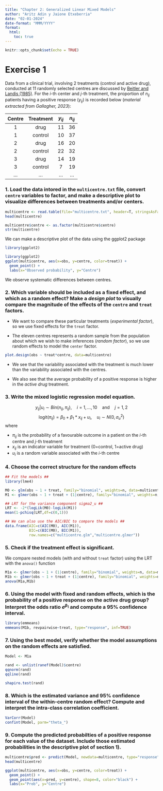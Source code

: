 ```yaml
---
title: "Chapter 2: Generalized Linear Mixed Models"
author: "Aritz Adin y Jaione Etxeberria"
date: "02-01-2024"
date-format: "MMM/YYYY"
format:
  html:
    toc: true
---
```


```r
knitr::opts_chunk$set(echo = TRUE)  
```

# Exercise 1

Data from a clinical trial, involving 2 treatments (control and active drug), conducted at 11 randomly selected centres are discussed by [Beitler and Landis (1985)](https://www.jstor.org/stable/2530970). For the $i$-th center and $j$-th treatment, the proportion of $n_{ij}$ patients having a positive response ($y_{ij}$) is recorded below (*material extracted from Gallagher, 2023*):

| **Centre** | **Treatment** | $y_{ij}$ | $n_{ij}$ |
|:----------:|:-------------:|:--------:|:--------:|
|     1      |     drug      |    11    |    36    |
|     1      |    control    |    10    |    37    |
|     2      |     drug      |    16    |    20    |
|     2      |    control    |    22    |    32    |
|     3      |     drug      |    14    |    19    |
|     3      |    control    |    7     |    19    |
|  $\ldots$  |   $\ldots$    | $\ldots$ | $\ldots$ |

### 1. Load the data intored in the `multicentre.txt` file, convert `centre` variables to factor, and make a descriptive plot to visualize differences between treatments and/or centers.

```r
multicentre <- read.table(file="multicentre.txt", header=T, stringsAsFactors=T)
head(multicentre)

multicentre$centre <- as.factor(multicentre$centre)
str(multicentre)
```

We can make a descriptive plot of the data using the ggplot2 package

```r
library(ggplot2)

library(ggplot2)
ggplot(multicentre, aes(x=obs, y=centre, color=treat)) +
  geom_point() +
  labs(x="Observed probability", y="Centre")
```

We observe systematic differences between centres.

### 2. Which variable should be included as a fixed effect, and which as a random effect? Make a *design plot* to visually compare the magnitude of the effects of the `centre` and `treat` factors.

-   We want to compare these particular treatments (*experimental factor*), so we use fixed effects for the `treat` factor.

-   The eleven centres represents a random sample from the population about which we wish to make inferences (*random factor*), so we use random effects to model the `center` factor.

```r
plot.design(obs ~ treat*centre, data=multicentre)
```

-   We see that the variability associated with the treatment is much lower than the variability associated with the centres.

-   We also see that the average probability of a positive response is higher in the *active drug* treatment.

### 3. Write the mixed logistic regression model equation.

$$y_{ij} | u_i  \sim Bin(n_{ij},\pi_{ij}), \quad i=1,\ldots,10 \quad \mbox{and} \quad j=1,2$$ $$\mbox{logit}(\pi_{ij}) = \beta_0 + \beta_1*x_{ij} + u_i, \quad u_i \sim N(0,\sigma_u^2)$$ where

-   $\pi_{ij}$ is the probability of a favourable outcome in a patient on the $i$-th centre and $j$-th treatment
-   $x_{ij}$ is an indicator variable for treatment (0=control, 1=active drug)
-   $u_i$ is a random variable associated with the $i$-th centre

### 4. Choose the correct structure for the random effects

```r
## Fit the models ##
library(lme4)

M0 <- glm(obs ~ 1 + treat, family="binomial", weights=n, data=multicentre)
M1 <- glmer(obs ~ 1 + treat + (1|centre), family="binomial", weights=n, data=multicentre)

## LRT for the variance component sigma2_u ##
LRT <- -2*(logLik(M0)-logLik(M1))
mean(1-pchisq(LRT,df=c(0,1)))

## We can also use the AIC/BIC to compare the models ##
data.frame(AIC=c(AIC(M0), AIC(M1)),
           BIC=c(BIC(M0), BIC(M1)),
           row.names=c("multicentre.glm","multicentre.glmer"))
```

### 5. Check if the treatment effect is significant.

We compare nested models (with and without `treat` factor) using the LRT with the `anova()` function

```r
M1a <- glmer(obs ~ 1 + (1|centre), family="binomial", weights=n, data=multicentre)
M1b <- glmer(obs ~ 1 + treat + (1|centre), family="binomial", weights=n, data=multicentre)
anova(M1a,M1b)
```
<!-- **We conclude that the treatment effect is not statistically significant.** -->


### 6. Using the model with fixed and random effects, which is the probability of a positive response on the active drug group? Interpret the odds ratio $e^{\beta_1}$ and compute a 95% confidence interval.

```r
library(emmeans)
emmeans(M1b, revpairwise~treat, type="response", inf=TRUE)
```

<!-- -  For $u_i=0$, the probability of a positive response over a population of centres under the active drug group ($x_{ij}=1$) is $\hat{\pi}_{ij}=0.376$ with a 95% confidence interval of $[0.220, 0.564]$. -->

<!-- -   The estimated odds of a patient showing a positive response on the active drug group relative to the control group is 1.08 with a 95% confidence interval of $[0.77, 1.51]$. -->


### 7. Using the best model, verify whether the model assumptions on the random effects are satisfied.

```r
Model <- M1a

rand <- unlist(ranef(Model)$centre)
qqnorm(rand)
qqline(rand)

shapiro.test(rand)
```
<!-- We don't reject the null hypothesis of normality of the random effects. -->

### 8. Which is the estimated variance and 95% confidence interval of the within-centre random effect? Compute and interpret the intra-class correlation coefficient.

```r
VarCorr(Model)
confint(Model, parm="theta_")
```

<!-- We can compute the intra-class correlation coefficient as $$\rho=\frac{\sigma^2_u}{\sigma^2_u+3.29}=1.169^2/(1.169^2+3.29) = 0.29347,$$ which means that 29% of the overall variability can be attributed to the differences between centres. -->

### 9. Compute the predicted probabilties of a positive response for each value of the dataset. Include those estimated probabilities in the descriptive plot of section 1).

```r
multicentre$pred <- predict(Model, newdata=multicentre, type="response")
head(multicentre)

ggplot(multicentre, aes(x=obs, y=centre, color=treat)) +
  geom_point() +
  geom_point(aes(x=pred, y=centre), shape=8, color="black") + 
  labs(x="Prob", y="Centre")
```

<!-- # Exercise 2 -->

<!-- See <https://stats.oarc.ucla.edu/r/dae/mixed-effects-logistic-regression/> -->

<!-- -   Several continuous and discrete covariates -->
<!-- -   Possibility to include 2 random effects -->
